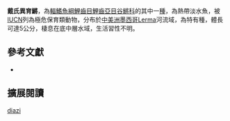{{Speciesbox
| name = 戴氏異育鱂
| image = 
| image_width = 200px
| image_caption = 
| status = CR
| status_system = IUCN3.1
| genus = Allotoca
| species = diazi
| authority = [[Meek|Meek]], 1902
| synonyms = *''Zoogoneticus diazi,Meek, 1902''
*''Neoophorus diazi,Meek, 1902''
*''Allocoa diazi,Meek, 1902''
*''Neophorus diazi,Meek, 1902''
}}

'''戴氏異育鱂'''，為[[輻鰭魚綱|輻鰭魚綱]][[鯉齒目|鯉齒目]][[鯉齒亞目|鯉齒亞目]][[谷鱂科|谷鱂科]]的其中一[[種|種]]，為熱帶淡水魚，被[[IUCN|IUCN]]列為極危保育類動物，分布於[[中美洲|中美洲]][[墨西哥|墨西哥]]Lerma河流域，為特有種，體長可達5公分，棲息在底中層水域，生活習性不明。
== 參考文獻 ==
*{{FishBase_species|genus=Allotoca|species=diazi|year=2014|month=10}}

== 擴展閱讀 ==
{{refbegin}}
{{wikispecies-inline|Allotoca diazi 戴氏異育鱂}}
{{refend}}
{{Taxonbar|from=Q2310855}}

[[Category:異育鱂屬|diazi]]


{{魚類小作品}}